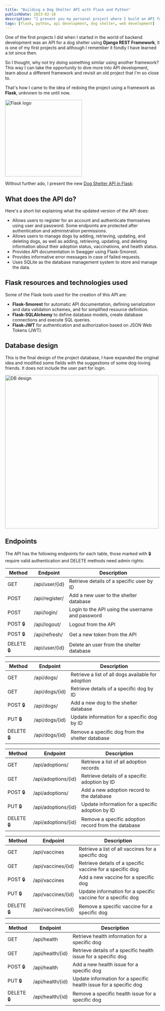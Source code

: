 ```yaml
---
title: "Building a Dog Shelter API with Flask and Python"
publishDate: 2023-02-18
description: "I present you my personal project where I build an API for a dog shelter for a friend, choosing Flask as framework"
tags: [flask, python, api development, dog shelter, web development]
---
```



One of the first projects I did when I started in the world of backend development was an API for a dog shelter using **Django REST Framework**, it is one of my first projects and although I remember it fondly I have learned a lot since then.

So I thought, why not try doing something similar using another framework? This way I can take the opportunity to dive more into API development, learn about a different framework and revisit an old project that I'm so close to.

That's how I came to the idea of redoing the project using a framework as **Flask**, unknown to me until now.

<div className="flex justify-center">
	<Image src={picture_logo} alt="Flask logo" width="250px" />
</div>

Without further ado, I present the new [Dog Shelter API in Flask](https://github.com/bermudev/dog-shelter-api):

## What does the API do?

Here's a short list explaining what the updated version of the API does:

- Allows users to register for an account and authenticate themselves using user and password. Some endpoints are protected after authentication and administration permissions.
- Allows users to manage dogs by adding, retrieving, updating, and deleting dogs, as well as adding, retrieving, updating, and deleting information about their adoption status, vaccinations, and health status.
- Provides API documentation in Swagger using Flask-Smorest.
- Provides informative error messages in case of failed requests.
- Uses SQLite as the database management system to store and manage the data.

## Flask resources and technologies used

Some of the Flask tools used for the creation of this API are:

- **Flask-Smorest** for automatic API documentation, defining serialization and data validation schemes, and for simplified resource definition.
- **Flask-SQLAlchemy** to define database models, create database connections and execute SQL queries.
- **Flask-JWT** for authentication and authorization based on JSON Web Tokens (JWT).

## Database design

This is the final design of the project database, I have expanded the original idea and modified some fields with the suggestions of some dog-loving friends. It does not include the user part for login.

<div className="flex justify-center">
	<Image src={picture_db} alt="DB design" width="500px" />
</div>

## Endpoints

The API has the following endpoints for each table, those marked with 🔒 require valid authentication and DELETE methods need admin rights:

| Method    | Endpoint         | Description                                      |
| --------- | ---------------- | ------------------------------------------------ |
| GET       | /api/user/\{id\} | Retrieve details of a specific user by ID        |
| POST      | /api/register/   | Add a new user to the shelter database           |
| POST      | /api/login/      | Login to the API using the username and password |
| POST 🔒   | /api/logout/     | Logout from the API                              |
| POST 🔒   | /api/refresh/    | Get a new token from the API                     |
| DELETE 🔒 | /api/user/\{id\} | Delete an user from the shelter database         |

| Method    | Endpoint         | Description                                        |
| --------- | ---------------- | -------------------------------------------------- |
| GET       | /api/dogs/       | Retrieve a list of all dogs available for adoption |
| GET       | /api/dogs/\{id\} | Retrieve details of a specific dog by ID           |
| POST 🔒   | /api/dogs/       | Add a new dog to the shelter database              |
| PUT 🔒    | /api/dogs/\{id\} | Update information for a specific dog by ID        |
| DELETE 🔒 | /api/dogs/\{id\} | Remove a specific dog from the shelter database    |

| Method    | Endpoint              | Description                                         |
| --------- | --------------------- | --------------------------------------------------- |
| GET       | /api/adoptions/       | Retrieve a list of all adoption records             |
| GET       | /api/adoptions/\{id\} | Retrieve details of a specific adoption by ID       |
| POST 🔒   | /api/adoptions/       | Add a new adoption record to the database           |
| PUT 🔒    | /api/adoptions/\{id\} | Update information for a specific adoption by ID    |
| DELETE 🔒 | /api/adoptions/\{id\} | Remove a specific adoption record from the database |

| Method    | Endpoint             | Description                                                  |
| --------- | -------------------- | ------------------------------------------------------------ |
| GET       | /api/vaccines        | Retrieve a list of all vaccines for a specific dog           |
| GET       | /api/vaccines/\{id\} | Retrieve details of a specific vaccine for a specific dog    |
| POST 🔒   | /api/vaccines        | Add a new vaccine for a specific dog                         |
| PUT 🔒    | /api/vaccines/\{id\} | Update information for a specific vaccine for a specific dog |
| DELETE 🔒 | /api/vaccines/\{id\} | Remove a specific vaccine for a specific dog                 |

| Method    | Endpoint           | Description                                                       |
| --------- | ------------------ | ----------------------------------------------------------------- |
| GET       | /api/health        | Retrieve health information for a specific dog                    |
| GET       | /api/health/\{id\} | Retrieve details of a specific health issue for a specific dog    |
| POST 🔒   | /api/health        | Add a new health issue for a specific dog                         |
| PUT 🔒    | /api/health/\{id\} | Update information for a specific health issue for a specific dog |
| DELETE 🔒 | /api/health/\{id\} | Remove a specific health issue for a specific dog                 |

